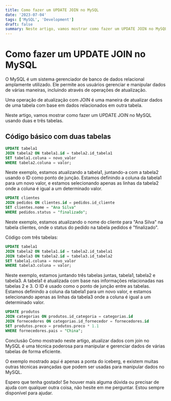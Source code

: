 ```yaml
---
title: Como fazer um UPDATE JOIN no MySQL
date: '2023-07-04'
tags: ['MySQL', 'Development']
draft: false
summary: Neste artigo, vamos mostrar como fazer um UPDATE JOIN no MySQL usando duas e três tabelas.
---
```


# Como fazer um UPDATE JOIN no MySQL

O MySQL é um sistema gerenciador de banco de dados relacional amplamente utilizado. Ele permite aos usuários gerenciar e manipular dados de várias maneiras, incluindo através de operações de atualização.

Uma operação de atualização com JOIN é uma maneira de atualizar dados de uma tabela com base em dados relacionados em outra tabela.

Neste artigo, vamos mostrar como fazer um UPDATE JOIN no MySQL usando duas e três tabelas.

## Código básico com duas tabelas

```sql
UPDATE tabela1
JOIN tabela2 ON tabela1.id = tabela2.id_tabela1
SET tabela1.coluna = novo_valor
WHERE tabela2.coluna = valor;
```

Neste exemplo, estamos atualizando a tabela1, juntando-a com a tabela2 usando o ID como ponto de junção. Estamos definindo a coluna da tabela1 para um novo valor, e estamos selecionando apenas as linhas da tabela2 onde a coluna é igual a um determinado valor.

```sql
UPDATE clientes
JOIN pedidos ON clientes.id = pedidos.id_cliente
SET clientes.nome = "Ana Silva"
WHERE pedidos.status = "finalizado";
```

Neste exemplo, estamos atualizando o nome do cliente para "Ana Silva" na tabela clientes, onde o status do pedido na tabela pedidos é "finalizado".

Código com três tabelas:

```sql
UPDATE tabela1
JOIN tabela2 ON tabela1.id = tabela2.id_tabela1
JOIN tabela3 ON tabela2.id = tabela3.id_tabela2
SET tabela1.coluna = novo_valor
WHERE tabela3.coluna = valor;
```

Neste exemplo, estamos juntando três tabelas juntas, tabela1, tabela2 e tabela3. A tabela1 é atualizada com base nas informações relacionadas nas tabelas 2 e 3. O ID é usado como o ponto de junção entre as tabelas. Estamos definindo a coluna da tabela1 para um novo valor, e estamos selecionando apenas as linhas da tabela3 onde a coluna é igual a um determinado valor.

```sql
UPDATE produtos
JOIN categorias ON produtos.id_categoria = categorias.id
JOIN fornecedores ON categorias.id_fornecedor = fornecedores.id
SET produtos.preco = produtos.preco * 1.1
WHERE fornecedores.pais = "China";
```

Conclusão
Como mostrado neste artigo, atualizar dados com join no MySQL é uma técnica poderosa para manipular e gerenciar dados de várias tabelas de forma eficiente.

O exemplo mostrado aqui é apenas a ponta do iceberg, e existem muitas outras técnicas avançadas que podem ser usadas para manipular dados no MySQL.

Espero que tenha gostado! Se houver mais alguma dúvida ou precisar de ajuda com qualquer outra coisa, não hesite em me perguntar. Estou sempre disponível para ajudar.
